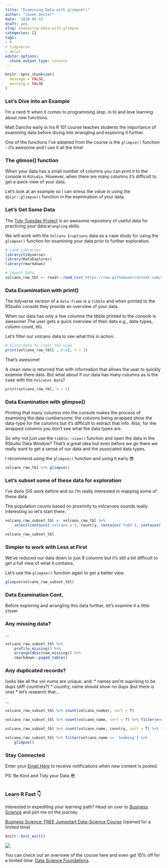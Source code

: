```yaml
---
title: "Examining Data with glimpse()"
author: "Jason Dexter"
date: '2020-05-15'
draft: yes
slug: examining-data-with-glimpse
categories: []
tags:
- R
- tidyverse
- dplyr
editor_options:
  chunk_output_type: console
---
```



```r
knitr::opts_chunk$set(
  message = FALSE,
  warning = FALSE
)
```



### Let's Dive into an Example

I'm a nerd 🤓 when it comes to programming (esp. in `R`) and love learning about new functions.

Matt Dancho early in his R 101 course teaches students the importance of examining data before diving into wrangling and exploring it further.

One of the functions I've adopted from the course is the `glimpse()` function - it's awesome and I use it all the time!

### The glimse() function

When your data has a small number of columns you can print it to the console in `RStudio`. However, when there are many columns it's difficult to get a quick view of your data.

Let's look at an example so I can stress the value in using the `dplyr::glimpse()` function in the examination of your data.


### Let's Get Some Data

The [Tidy Tuesday Project](https://github.com/rfordatascience/tidytuesday){target="_blank"} is an awesome repository of useful data for practicing your data `Wrangling` skills.

We will work with the `Volcano Eruptions` data as a case study for using the `glimpse()` function for examining your data prior to further exploration.


```r
# Load Libraries
library(tidyverse)
library(DataExplorer)
library(rmarkdown)

# Import Data
volcano_raw_tbl <- readr::read_csv('https://raw.githubusercontent.com/rfordatascience/tidytuesday/master/data/2020/2020-05-12/volcano.csv')
```


### Data Examimation with print()

The tidyverse version of a `data.frame` is a `tibble` and when printed to the RStudio console they provide an overview of your data. 

When our data has only a few columns the tibble printed to the console is awesome! The user gets a quick overview of their data e.g., data-types, column count, etc.

Let's filter our volcano data to see what this in action.


```r
# Slice data to limit the view
print(volcano_raw_tbl[ , 0:4], n = 3)
```

That's awesome! 

A clean view is returned that with information that allows the user to quickly examine there data. But what about if our data has many columns as is the case with the `Volcanos Data`? 

```r
print(volcano_raw_tbl, n = 5)
```


### Data Examination with glimpse()

Printing that many columns into the console makes the process of examining the data cumbersome; the columns being wrapped show the data-type for the columns but it's difficult to extract that info. Also, for the wrapped columns you don't see what the data types are.

So why not just use the `tibble::view()` function and open the data in the RStudio Data Window? That's a great idea but even before we go there we really want to get a sense of our data and the associated data types.

I recommend using the `glimpse()` function and using it early 😎

```r
volcano_raw_tbl %>% glimpse()
```

### Let's subset some of these data for exploration

I've done GIS work before and so I'm really interested in mapping some of these data.

The population counts based on proximity to volcanoes sounds really interesting so let's start there.

```r
volcano_raw_subset_tbl <- volcano_raw_tbl %>% 
    select(contains('volcano_n'), country, contains('tude'), contains('population'))

volcano_raw_subset_tbl
```

### Simpler to work with Less at First

We've reduced our data down to just 8 columns but it's still a bit difficult to get a full view of what it contains.

Let's use the `glimpse()` function again to get a better view.

```r
glimpse(volcano_raw_subset_tbl)
```


### Data Examination Cont.

Before exploring and wrangling this data further, let's examine it a little closer

### Any missing data?

...

```r
volcano_raw_subset_tbl %>% 
    profile_missing() %>% 
    arrange(desc(num_missing)) %>% 
    rmarkdown::paged_table()
```

### Any duplicated records?

looks like all the vol-nums are unique, and:
* names are'nt suprising to be dups (diff countries?)
* country, name should show no dups (but there is one)
    * let's research that...

...

```r
volcano_raw_subset_tbl %>% count(volcano_number, sort = T)
```


```r
volcano_raw_subset_tbl %>% count(volcano_name, sort = T) %>% filter(n==2)
```

```r
volcano_raw_subset_tbl %>% count(volcano_name, country, sort = T) %>% filter(n==2)
```

```r
volcano_raw_subset_tbl %>% filter(volcano_name == 'Sumbing') %>% 
    glimpse()
```

### Stay Connected

Enter your [Email Here](https://tinyletter.com/dexters-analytics){target="_blank"} to receive notifications when new content is posted.<br/>  

PS: Be Kind and Tidy your Data 😎<br/>
<br/>


### Learn R Fast 👇

Interested in expediting your learning path? Head on over to [Business Science](https://www.business-science.io/?affcode=173166_vnvxtqbd){target="_blank"} and join me on the journey.

[Business Science: FREE Jumpstart Data-Science Course](https://university.business-science.io/p/jumpstart-with-r/?affcode=173166_vnvxtqbd){target="_blank"} (opened for a limited time)



```r
knitr::knit_exit()
```



![](/post/2020-05-13-exploring-data-with-glimpse_files/Screen Shot 2020-05-14 at 1.29.34 AM.png)

You can check out an overview of the course here and even get 15% off for a limited time: [Data Science Foundations]().
